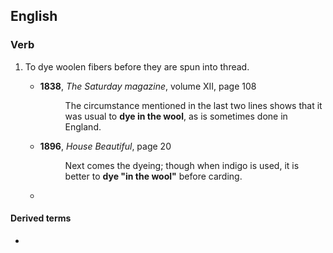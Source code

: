 ==English==

===Verb===
{{en-verb|dyes in the wool|dying in the wool|dyed in the wool}}
# {{lb|en|fabrication}} To dye woolen fibers before they are spun into thread.
#* '''1838''', ''The Saturday magazine'', volume XII, page 108
#*: The circumstance mentioned in the last two lines shows that it was usual to '''dye in the wool''', as is sometimes done in England.
#* '''1896''', ''House Beautiful'', page 20
#*: Next comes the dyeing; though when indigo is used, it is better to '''dye "in the wool"''' before carding.
#* {{quote-text|lang=en|year=1957|author=Mary E. Black|title=New Key to Weaving: A Textbook of Hand Weaving for the Beginning Weaver|page=505|passage=Therefore, it will be seen that it is easier and a timesaver to "'''dye-in-the-wool'''."}}

====Derived terms====
* {{l|en|dyed-in-the-wool}}